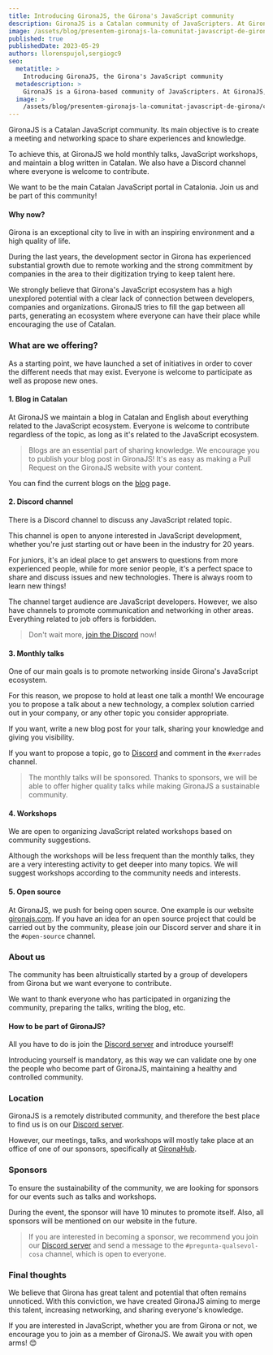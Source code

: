 ```yaml
---
title: Introducing GironaJS, the Girona's JavaScript community
description: GironaJS is a Catalan community of JavaScripters. At GironaJS, we do blogging in Catalan, monthly talks, workshops, and many other things related to JavaScript.
image: /assets/blog/presentem-gironajs-la-comunitat-javascript-de-girona/cover-image.png
published: true
publishedDate: 2023-05-29
authors: llorenspujol,sergiogc9
seo:
  metatitle: >
    Introducing GironaJS, the Girona's JavaScript community
  metadescription: >
    GironaJS is a Girona-based community of JavaScripters. At GironaJS, we do blogging in Catalan, monthly talks, workshops, and many other things related to JavaScript.
  image: >
    /assets/blog/presentem-gironajs-la-comunitat-javascript-de-girona/cover-image.png
---
```


GironaJS is a Catalan JavaScript community. Its main objective is to create a meeting and networking space to share experiences and knowledge.

To achieve this, at GironaJS we hold monthly talks, JavaScript workshops, and maintain a blog written in Catalan. We also have a Discord channel where everyone is welcome to contribute.

We want to be the main Catalan JavaScript portal in Catalonia. Join us and be part of this community!

#### Why now?

Girona is an exceptional city to live in with an inspiring environment and a high quality of life.

During the last years, the development sector in Girona has experienced substantial growth due to remote working and the strong commitment by companies in the area to their digitization trying to keep talent here.

We strongly believe that Girona's JavaScript ecosystem has a high unexplored potential with a clear lack of connection between developers, companies and organizations. GironaJS tries to fill the gap between all parts, generating an ecosystem where everyone can have their place while encouraging the use of Catalan.

<Separator />

### What are we offering?

As a starting point, we have launched a set of initiatives in order to cover the different needs that may exist. Everyone is welcome to participate as well as propose new ones.

#### 1. Blog in Catalan

At GironaJS we maintain a blog in Catalan and English about everything related to the JavaScript ecosystem. Everyone is welcome to contribute regardless of the topic, as long as it's related to the JavaScript ecosystem.

> Blogs are an essential part of sharing knowledge. We encourage you to publish your blog post in GironaJS! It's as easy as making a Pull Request on the GironaJS website with your content.

You can find the current blogs on the [blog](https://gironajs.com/ca/blog) page.

#### 2. Discord channel

There is a Discord channel to discuss any JavaScript related topic.

This channel is open to anyone interested in JavaScript development, whether you're just starting out or have been in the industry for 20 years.

For juniors, it's an ideal place to get answers to questions from more experienced people, while for more senior people, it's a perfect space to share and discuss issues and new technologies. There is always room to learn new things!

The channel target audience are JavaScript developers. However, we also have channels to promote communication and networking in other areas. Everything related to job offers is forbidden.

> Don't wait more, [join the Discord](https://discord.gg/eBkQTD2Pax) now!

#### 3. Monthly talks

One of our main goals is to promote networking inside Girona's JavaScript ecosystem.

For this reason, we propose to hold at least one talk a month! We encourage you to propose a talk about a new technology, a complex solution carried out in your company, or any other topic you consider appropriate.

If you want, write a new blog post for your talk, sharing your knowledge and giving you visibility.

If you want to propose a topic, go to [Discord](https://discord.gg/eBkQTD2Pax) and comment in the `#xerrades` channel.

> The monthly talks will be sponsored. Thanks to sponsors, we will be able to offer higher quality talks while making GironaJS a sustainable community.

#### 4. Workshops

We are open to organizing JavaScript related workshops based on community suggestions.

Although the workshops will be less frequent than the monthly talks, they are a very interesting activity to get deeper into many topics. We will suggest workshops according to the community needs and interests.

#### 5. Open source

At GironaJS, we push for being open source. One example is our website [gironajs.com](https://gironajs.com/). If you have an idea for an open source project that could be carried out by the community, please join our Discord server and share it in the `#open-source` channel.

<Separator />

### About us

The community has been altruistically started by a group of developers from Girona but we want everyone to contribute.

We want to thank everyone who has participated in organizing the community, preparing the talks, writing the blog, etc.

<BlogMembersList />

#### How to be part of GironaJS?

All you have to do is join the [Discord server](https://discord.gg/eBkQTD2Pax) and introduce yourself!

Introducing yourself is mandatory, as this way we can validate one by one the people who become part of GironaJS, maintaining a healthy and controlled community.

### Location

GironaJS is a remotely distributed community, and therefore the best place to find us is on our [Discord server](https://discord.gg/eBkQTD2Pax).

However, our meetings, talks, and workshops will mostly take place at an office of one of our sponsors, specifically at [GironaHub](https://girona-hub.com/).

### Sponsors

To ensure the sustainability of the community, we are looking for sponsors for our events such as talks and workshops.

During the event, the sponsor will have 10 minutes to promote itself. Also, all sponsors will be mentioned on our website in the future.

> If you are interested in becoming a sponsor, we recommend you join our [Discord server](https://discord.gg/eBkQTD2Pax) and send a message to the `#pregunta-qualsevol-cosa` channel, which is open to everyone.

### Final thoughts

We believe that Girona has great talent and potential that often remains unnoticed. With this conviction, we have created GironaJS aiming to merge this talent, increasing networking, and sharing everyone's knowledge.

If you are interested in JavaScript, whether you are from Girona or not, we encourage you to join as a member of GironaJS. We await you with open arms! 😊
